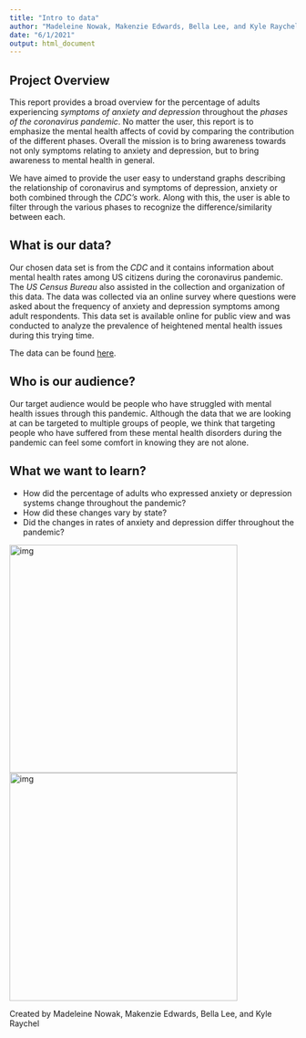 ```yaml
---
title: "Intro to data"
author: "Madeleine Nowak, Makenzie Edwards, Bella Lee, and Kyle Raychel"
date: "6/1/2021"
output: html_document
---
```


## Project Overview
This report provides a broad overview for the percentage of adults experiencing _symptoms of anxiety and depression_ throughout the _phases of the coronavirus pandemic_. No matter the user, this report is to emphasize the mental health affects of covid by comparing the contribution of the different phases. Overall the mission is to bring awareness towards not only symptoms relating to anxiety and depression, but to bring awareness to mental health in general.

We have aimed to provide the user easy to understand graphs describing the relationship of coronavirus and symptoms of depression, anxiety or both combined through the _CDC's_ work. Along with this, the user is able to filter through the various phases to recognize the difference/similarity between each.

## What is our data?
Our chosen data set is from the _CDC_ and it contains information about mental health rates among US citizens during the coronavirus pandemic. The _US Census Bureau_ also assisted in the collection and organization of this data. The data was collected via an online survey where questions were asked about the frequency of anxiety and depression symptoms among adult respondents. This data set is available online for public view and was conducted to analyze the prevalence of heightened mental health issues during this trying time.  

The data can be found [here](https://www.cdc.gov/nchs/covid19/pulse/mental-health.htm).

## Who is our audience? 
Our target audience would be people who have struggled with mental
health issues through this pandemic. Although the data that we are looking at can be targeted to multiple groups of people, we think that targeting people who have suffered from these mental health disorders during the pandemic can feel some comfort in knowing they are not alone.

## What we want to learn?
- How did the percentage of adults who expressed anxiety or depression systems change throughout the pandemic?
- How did these changes vary by state?
- Did the changes in rates of anxiety and depression differ throughout the pandemic?

<img src="imgs/stressed-and-anxious-person.jpg" alt="img" width="400"/> <img src="imgs/news-headline.jpg" alt="img" width="400"/> 


Created by Madeleine Nowak, Makenzie Edwards, Bella Lee, and Kyle Raychel

